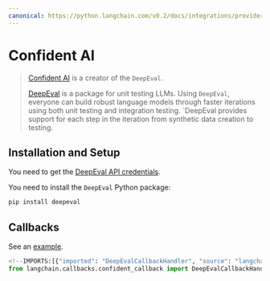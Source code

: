 ```yaml
---
canonical: https://python.langchain.com/v0.2/docs/integrations/providers/confident/
---
```


# Confident AI

> [Confident AI](https://confident-ai.com) is a creator of the `DeepEval`.
> 
> [DeepEval](https://github.com/confident-ai/deepeval) is a package for unit testing LLMs.
Using `DeepEval`, everyone can build robust language models through faster iterations
using both unit testing and integration testing. `DeepEval provides support for each step in the iteration
from synthetic data creation to testing.

## Installation and Setup

You need to get the [DeepEval API credentials](https://app.confident-ai.com).

You need to install the `DeepEval` Python package:

```bash
pip install deepeval
```

## Callbacks

See an [example](/docs/integrations/callbacks/confident).

```python
<!--IMPORTS:[{"imported": "DeepEvalCallbackHandler", "source": "langchain.callbacks.confident_callback", "docs": "https://api.python.langchain.com/en/latest/callbacks/langchain_community.callbacks.confident_callback.DeepEvalCallbackHandler.html", "title": "Confident AI"}]-->
from langchain.callbacks.confident_callback import DeepEvalCallbackHandler
```